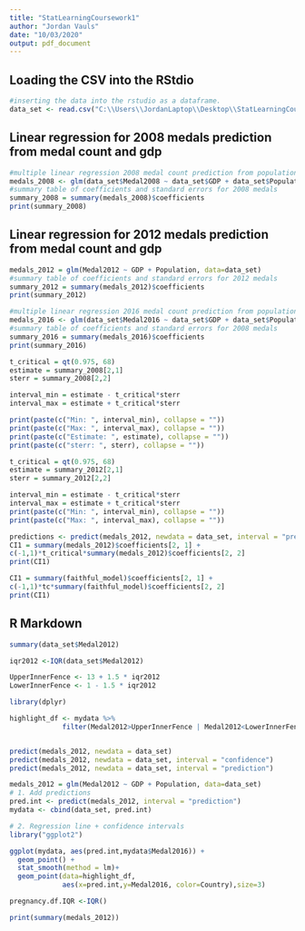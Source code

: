 ---
title: "StatLearningCoursework1"
author: "Jordan Vauls"
date: "10/03/2020"
output: pdf_document
---

## Loading the CSV into the RStdio
```{r setup, include=FALSE}
#inserting the data into the rstudio as a dataframe.
data_set <- read.csv("C:\\Users\\JordanLaptop\\Desktop\\StatLearningCoursework1\\medal_pop_gdp_data_statlearn.csv")
```
## Linear regression for 2008 medals prediction from medal count and gdp
```{r}
#multiple linear regression 2008 medal count prediction from population and gdp
medals_2008 <- glm(data_set$Medal2008 ~ data_set$GDP + data_set$Population)
#summary table of coefficients and standard errors for 2008 medals
summary_2008 = summary(medals_2008)$coefficients
print(summary_2008)
```
## Linear regression for 2012 medals prediction from medal count and gdp
```{r}
medals_2012 = glm(Medal2012 ~ GDP + Population, data=data_set)
#summary table of coefficients and standard errors for 2012 medals
summary_2012 = summary(medals_2012)$coefficients
print(summary_2012)
```
```{r}
#multiple linear regression 2016 medal count prediction from population and gdp
medals_2016 <- glm(data_set$Medal2016 ~ data_set$GDP + data_set$Population)
#summary table of coefficients and standard errors for 2008 medals
summary_2016 = summary(medals_2016)$coefficients
print(summary_2016)
```

```{r}
t_critical = qt(0.975, 68)
estimate = summary_2008[2,1]
sterr = summary_2008[2,2]

interval_min = estimate - t_critical*sterr
interval_max = estimate + t_critical*sterr

print(paste(c("Min: ", interval_min), collapse = ""))
print(paste(c("Max: ", interval_max), collapse = ""))
print(paste(c("Estimate: ", estimate), collapse = ""))
print(paste(c("sterr: ", sterr), collapse = ""))
```
```{r}
t_critical = qt(0.975, 68)
estimate = summary_2012[2,1]
sterr = summary_2012[2,2]

interval_min = estimate - t_critical*sterr
interval_max = estimate + t_critical*sterr
print(paste(c("Min: ", interval_min), collapse = ""))
print(paste(c("Max: ", interval_max), collapse = ""))
```
```{r}
predictions <- predict(medals_2012, newdata = data_set, interval = "prediction")
CI1 = summary(medals_2012)$coefficients[2, 1] +
c(-1,1)*t_critical*summary(medals_2012)$coefficients[2, 2]
print(CI1)
```
```{r}
CI1 = summary(faithful_model)$coefficients[2, 1] +
c(-1,1)*tc*summary(faithful_model)$coefficients[2, 2]
print(CI1)
```
## R Markdown
```{r}

summary(data_set$Medal2012)

iqr2012 <-IQR(data_set$Medal2012)

UpperInnerFence <- 13 + 1.5 * iqr2012
LowerInnerFence <- 1 - 1.5 * iqr2012

library(dplyr)

highlight_df <- mydata %>% 
             filter(Medal2012>UpperInnerFence | Medal2012<LowerInnerFence)


predict(medals_2012, newdata = data_set)
predict(medals_2012, newdata = data_set, interval = "confidence")
predict(medals_2012, newdata = data_set, interval = "prediction")

medals_2012 = glm(Medal2012 ~ GDP + Population, data=data_set)
# 1. Add predictions 
pred.int <- predict(medals_2012, interval = "prediction")
mydata <- cbind(data_set, pred.int)

# 2. Regression line + confidence intervals
library("ggplot2")

ggplot(mydata, aes(pred.int,mydata$Medal2016)) +
  geom_point() +
  stat_smooth(method = lm)+
  geom_point(data=highlight_df,
             aes(x=pred.int,y=Medal2016, color=Country),size=3)

pregnancy.df.IQR <-IQR()

print(summary(medals_2012))
```


